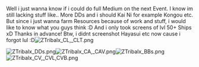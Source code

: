 Well i just wanna know if i could do full Medium on the next Event. I know im still lacking stuff like.. More DDs and i should Kai Ni for example Kongou etc. But since i just wanna farm Resources because of work and stuff, i would like to know what you guys think :D And i only took screens of lvl 50+ Ships xD Thanks in advance! Btw, i didnt screenshot Hayasui etc now cause i forgot lul :D[[File:ZTribalx_CL,_CLT.png|thumb]]

[[File:ZTribalx_DDs.png|thumb]][[File:ZTribalx_CA,_CAV.png|thumb]][[File:ZTribalx_BBs.png|thumb]][[File:ZTribalx_CV,_CVL,CVB.png|thumb]]<ac_metadata title="Ships ready for Full Medium?"> </ac_metadata>